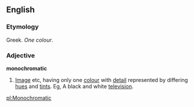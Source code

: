 ==English==
===Etymology===
Greek. ''One colour''.
===Adjective===
'''monochromatic''' 
# [[Image]] etc, having only one [[colour]] with [[detail]] represented by differing [[hue]]s and [[tint]]s. Eg, A black and white [[television]].

[[pl:Monochromatic]]